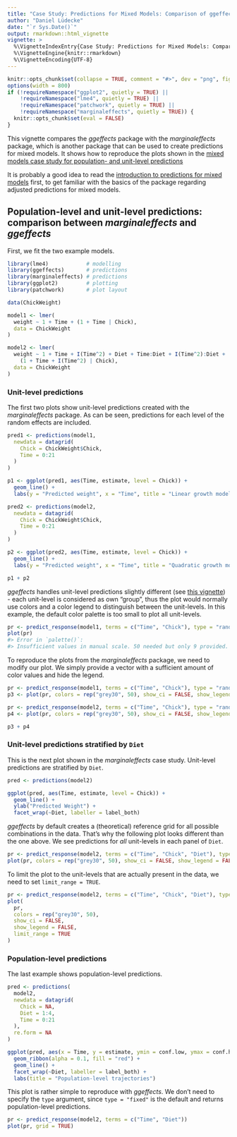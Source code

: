 ```yaml
---
title: "Case Study: Predictions for Mixed Models: Comparison of ggeffects and marginaleffects"
author: "Daniel Lüdecke"
date: "`r Sys.Date()`"
output: rmarkdown::html_vignette
vignette: >
  %\VignetteIndexEntry{Case Study: Predictions for Mixed Models: Comparison of ggeffects and marginaleffects}
  %\VignetteEngine{knitr::rmarkdown}
  %\VignetteEncoding{UTF-8}
---
```


```r
knitr::opts_chunk$set(collapse = TRUE, comment = "#>", dev = "png", fig.width = 7, fig.height = 4, message = FALSE, warning = FALSE)
options(width = 800)
if (!requireNamespace("ggplot2", quietly = TRUE) ||
    !requireNamespace("lme4", quietly = TRUE) ||
    !requireNamespace("patchwork", quietly = TRUE) ||
    !requireNamespace("marginaleffects", quietly = TRUE)) {
  knitr::opts_chunk$set(eval = FALSE)
}
```

This vignette compares the *ggeffects* package with the *marginaleffects* package, which is another package that can be used to create predictions for mixed models. It shows how to reproduce the plots shown in the [mixed models case study for population- and unit-level predictions](https://marginaleffects.com/vignettes/lme4.html)

It is probably a good idea to read the [introduction to predictions for mixed models](https://strengejacke.github.io/ggeffects/articles/introduction_randomeffects.html) first, to get familiar with the basics of the package regarding adjusted predictions for mixed models.

## Population-level and unit-level predictions: comparison between *marginaleffects* and *ggeffects*

First, we fit the two example models.

```r
library(lme4)            # modelling
library(ggeffects)       # predictions
library(marginaleffects) # predictions
library(ggplot2)         # plotting
library(patchwork)       # plot layout

data(ChickWeight)

model1 <- lmer(
  weight ~ 1 + Time + (1 + Time | Chick),
  data = ChickWeight
)

model2 <- lmer(
  weight ~ 1 + Time + I(Time^2) + Diet + Time:Diet + I(Time^2):Diet +
    (1 + Time + I(Time^2) | Chick),
  data = ChickWeight
)
```

### Unit-level predictions

The first two plots show unit-level predictions created with the *marginaleffects* package. As can be seen, predictions for each level of the random effects are included.

```r
pred1 <- predictions(model1,
  newdata = datagrid(
    Chick = ChickWeight$Chick,
    Time = 0:21
  )
)

p1 <- ggplot(pred1, aes(Time, estimate, level = Chick)) +
  geom_line() +
  labs(y = "Predicted weight", x = "Time", title = "Linear growth model")

pred2 <- predictions(model2,
  newdata = datagrid(
    Chick = ChickWeight$Chick,
    Time = 0:21
  )
)

p2 <- ggplot(pred2, aes(Time, estimate, level = Chick)) +
  geom_line() +
  labs(y = "Predicted weight", x = "Time", title = "Quadratic growth model")

p1 + p2
```

*ggeffects* handles unit-level predictions slightly different (see [this vignette](https://strengejacke.github.io/ggeffects/articles/introduction_randomeffects.html)) - each unit-level is considered as own "group", thus the plot would normally use colors and a color legend to distinguish between the unit-levels. In this example, the default color palette is too small to plot all unit-levels.

```r
pr <- predict_response(model1, terms = c("Time", "Chick"), type = "random")
plot(pr)
#> Error in `palette()`:
#> Insufficient values in manual scale. 50 needed but only 9 provided.
```

To reproduce the plots from the *marginaleffects* package, we need to modify our plot. We simply provide a vector with a sufficient amount of color values and hide the legend.

```r
pr <- predict_response(model1, terms = c("Time", "Chick"), type = "random")
p3 <- plot(pr, colors = rep("grey30", 50), show_ci = FALSE, show_legend = FALSE)

pr <- predict_response(model2, terms = c("Time", "Chick"), type = "random")
p4 <- plot(pr, colors = rep("grey30", 50), show_ci = FALSE, show_legend = FALSE)

p3 + p4
```

### Unit-level predictions stratified by `Diet`

This is the next plot shown in the *marginaleffects* case study. Unit-level predictions are stratified by `Diet`.

```r
pred <- predictions(model2)

ggplot(pred, aes(Time, estimate, level = Chick)) +
  geom_line() +
  ylab("Predicted Weight") +
  facet_wrap(~Diet, labeller = label_both)
```

*ggeffects* by default creates a (theoretical) reference grid for all possible combinations in the data. That's why the following plot looks different than the one above. We see predictions for *all* unit-levels in each panel of `Diet`.

```r
pr <- predict_response(model2, terms = c("Time", "Chick", "Diet"), type = "random")
plot(pr, colors = rep("grey30", 50), show_ci = FALSE, show_legend = FALSE)
```

To limit the plot to the unit-levels that are actually present in the data, we need to set `limit_range = TRUE`.

```r
pr <- predict_response(model2, terms = c("Time", "Chick", "Diet"), type = "random")
plot(
  pr,
  colors = rep("grey30", 50),
  show_ci = FALSE,
  show_legend = FALSE,
  limit_range = TRUE
)
```

### Population-level predictions

The last example shows population-level predictions.

```r
pred <- predictions(
  model2,
  newdata = datagrid(
    Chick = NA,
    Diet = 1:4,
    Time = 0:21
  ),
  re.form = NA
)

ggplot(pred, aes(x = Time, y = estimate, ymin = conf.low, ymax = conf.high)) +
  geom_ribbon(alpha = 0.1, fill = "red") +
  geom_line() +
  facet_wrap(~Diet, labeller = label_both) +
  labs(title = "Population-level trajectories")
```

This plot is rather simple to reproduce with *ggeffects*. We don't need to specify the `type` argument, since `type = "fixed"` is the default and returns population-level predictions.

```r
pr <- predict_response(model2, terms = c("Time", "Diet"))
plot(pr, grid = TRUE)
```
